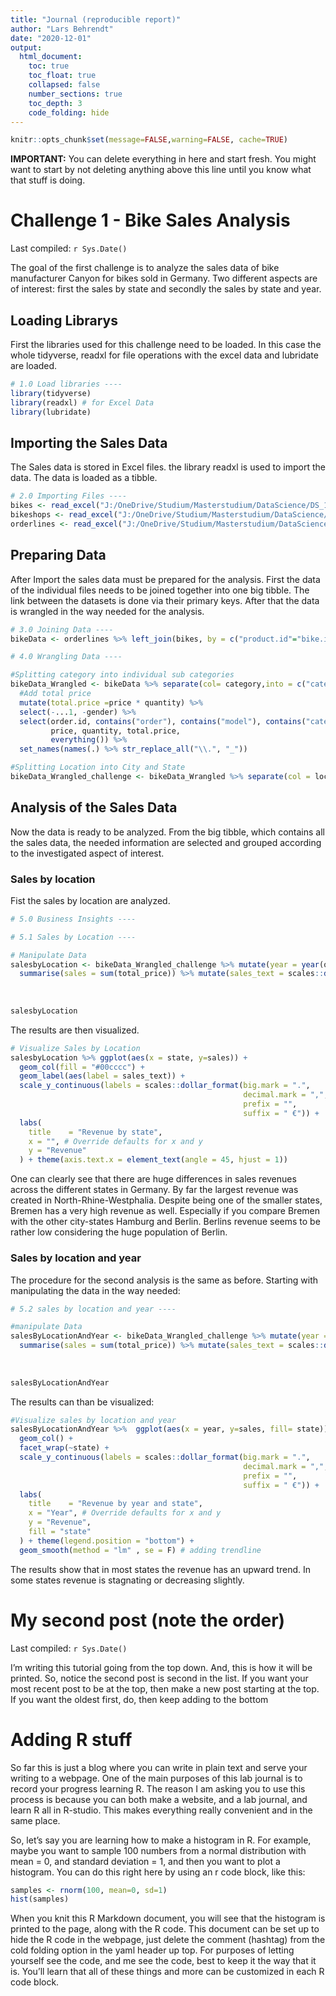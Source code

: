 ```yaml
---
title: "Journal (reproducible report)"
author: "Lars Behrendt"
date: "2020-12-01"
output:
  html_document:
    toc: true
    toc_float: true
    collapsed: false
    number_sections: true
    toc_depth: 3
    code_folding: hide
---
```


```r
knitr::opts_chunk$set(message=FALSE,warning=FALSE, cache=TRUE)
```

**IMPORTANT:** You can delete everything in here and start fresh. You might want to start by not deleting anything above this line until you know what that stuff is doing.



# Challenge 1 - Bike Sales Analysis
Last compiled: `r Sys.Date()`

The goal of the first challenge is to analyze the sales data of bike manufacturer Canyon for bikes sold in Germany. Two different aspects are of interest: first the sales by state and secondly the sales by state and year.

## Loading Librarys
First the libraries used for this challenge need to be loaded. In this case the whole tidyverse, readxl for file operations with the excel data and lubridate are loaded.

```r
# 1.0 Load libraries ----
library(tidyverse)
library(readxl) # for Excel Data
library(lubridate)
```

## Importing the Sales Data
The Sales data is stored in Excel files. the library readxl is used to import the data. The data is loaded as a tibble.
```r
# 2.0 Importing Files ----
bikes <- read_excel("J:/OneDrive/Studium/Masterstudium/DataScience/DS_101/00_data/01_bike_sales/01_raw_data/bikes.xlsx")
bikeshops <- read_excel("J:/OneDrive/Studium/Masterstudium/DataScience/DS_101/00_data/01_bike_sales/01_raw_data/bikeshops.xlsx")
orderlines <- read_excel("J:/OneDrive/Studium/Masterstudium/DataScience/DS_101/00_data/01_bike_sales/01_raw_data/orderlines.xlsx")
```

## Preparing Data 
After Import the sales data must be prepared for the analysis. First the data of the individual files needs to be joined together into one big tibble. The link between the datasets is done via their primary keys. After that the data is wrangled in the way needed for the analysis.
```r
# 3.0 Joining Data ----
bikeData <- orderlines %>% left_join(bikes, by = c("product.id"="bike.id")) %>% left_join(bikeshops, by = c("customer.id" = "bikeshop.id"))

# 4.0 Wrangling Data ----

#Splitting category into individual sub categories
bikeData_Wrangled <- bikeData %>% separate(col= category,into = c("category.1", "category.2", "category.3"), sep =" - ") %>% 
  #Add total price
  mutate(total.price =price * quantity) %>% 
  select(-...1, -gender) %>%
  select(order.id, contains("order"), contains("model"), contains("category"),
         price, quantity, total.price,
         everything()) %>%
  set_names(names(.) %>% str_replace_all("\\.", "_"))

#Splitting Location into City and State
bikeData_Wrangled_challenge <- bikeData_Wrangled %>% separate(col = location, sep=",", into = c("city", "state")) 

```

## Analysis of the Sales Data
Now the data is ready to be analyzed. From the big tibble, which contains all the sales data, the needed information are selected and grouped according to the investigated aspect of interest.

### Sales by location
Fist the sales by location are analyzed.

```r
# 5.0 Business Insights ----

# 5.1 Sales by Location ----

# Manipulate Data
salesbyLocation <- bikeData_Wrangled_challenge %>% mutate(year = year(order_date)) %>% select(year,total_price,state) %>% group_by(state) %>%
  summarise(sales = sum(total_price)) %>% mutate(sales_text = scales::dollar(sales, big.mark = ".", 
                                                                             decimal.mark = ",", 
                                                                             prefix = "", 
                                                                             suffix = " €"))
salesbyLocation
```
The results are then visualized.

```r
# Visualize Sales by Location
salesbyLocation %>% ggplot(aes(x = state, y=sales)) +
  geom_col(fill = "#00cccc") +
  geom_label(aes(label = sales_text)) +
  scale_y_continuous(labels = scales::dollar_format(big.mark = ".", 
                                                    decimal.mark = ",", 
                                                    prefix = "", 
                                                    suffix = " €")) +
  labs(
    title    = "Revenue by state",
    x = "", # Override defaults for x and y
    y = "Revenue"
  ) + theme(axis.text.x = element_text(angle = 45, hjust = 1))

```
One can clearly see that there are huge differences in sales revenues across the different states in Germany. By far the largest revenue was created in North-Rhine-Westphalia. Despite being one of the smaller states, Bremen has a very high revenue as well. Especially if you compare Bremen with the other city-states Hamburg and Berlin. Berlins revenue seems to be rather low considering the huge population of Berlin.

### Sales by location and year
The procedure for the second analysis is the same as before. Starting with manipulating the data in the way needed:
```r

# 5.2 sales by location and year ----

#manipulate Data
salesByLocationAndYear <- bikeData_Wrangled_challenge %>% mutate(year = year(order_date)) %>% select(year,total_price,state) %>% group_by(state,year) %>%
  summarise(sales = sum(total_price)) %>% mutate(sales_text = scales::dollar(sales, big.mark = ".", 
                                                                             decimal.mark = ",", 
                                                                             prefix = "", 
                                                                             suffix = " €"))
salesByLocationAndYear
```

The results can than be visualized:

```r

#Visualize sales by location and year
salesByLocationAndYear %>%  ggplot(aes(x = year, y=sales, fill= state)) +
  geom_col() +
  facet_wrap(~state) +
  scale_y_continuous(labels = scales::dollar_format(big.mark = ".", 
                                                    decimal.mark = ",", 
                                                    prefix = "", 
                                                    suffix = " €")) +
  labs(
    title    = "Revenue by year and state",
    x = "Year", # Override defaults for x and y
    y = "Revenue",
    fill = "state"
  ) + theme(legend.position = "bottom") +
  geom_smooth(method = "lm" , se = F) # adding trendline

```

The results show that in most states the revenue has an upward trend. In some states revenue is stagnating or decreasing slightly.


# My second post (note the order)

Last compiled: `r Sys.Date()`

I'm writing this tutorial going from the top down. And, this is how it will be printed. So, notice the second post is second in the list. If you want your most recent post to be at the top, then make a new post starting at the top. If you want the oldest first, do, then keep adding to the bottom

# Adding R stuff

So far this is just a blog where you can write in plain text and serve your writing to a webpage. One of the main purposes of this lab journal is to record your progress learning R. The reason I am asking you to use this process is because you can both make a website, and a lab journal, and learn R all in R-studio. This makes everything really convenient and in the same place. 

So, let's say you are learning how to make a histogram in R. For example, maybe you want to sample 100 numbers from a normal distribution with mean = 0, and standard deviation = 1, and then you want to plot a histogram. You can do this right here by using an r code block, like this:

```r
samples <- rnorm(100, mean=0, sd=1)
hist(samples)
```

When you knit this R Markdown document, you will see that the histogram is printed to the page, along with the R code. This document can be set up to hide the R code in the webpage, just delete the comment (hashtag) from the cold folding option in the yaml header up top. For purposes of letting yourself see the code, and me see the code, best to keep it the way that it is. You'll learn that all of these things and more can be customized in each R code block.